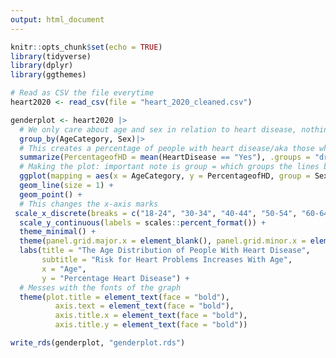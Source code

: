 ```yaml
---
output: html_document
---
```


```r
knitr::opts_chunk$set(echo = TRUE)
library(tidyverse)
library(dplyr)
library(ggthemes)
```

```r
# Read as CSV the file everytime
heart2020 <- read_csv(file = "heart_2020_cleaned.csv")
```

```r
genderplot <- heart2020 |>
  # We only care about age and sex in relation to heart disease, nothing else
  group_by(AgeCategory, Sex)|>
  # This creates a percentage of people with heart disease/aka those who answer "Yes" Use .groups = to drop the error message
  summarize(PercentageofHD = mean(HeartDisease == "Yes"), .groups = "drop") |>
  # Making the plot: important note is group = which groups the lines by Sex
  ggplot(mapping = aes(x = AgeCategory, y = PercentageofHD, group = Sex, color = Sex)) +
  geom_line(size = 1) +
  geom_point() +
  # This changes the x-axis marks
 scale_x_discrete(breaks = c("18-24", "30-34", "40-44", "50-54", "60-64", "70-74", "80 or older")) +
  scale_y_continuous(labels = scales::percent_format()) +
  theme_minimal() +
  theme(panel.grid.major.x = element_blank(), panel.grid.minor.x = element_blank()) +
  labs(title = "The Age Distribution of People With Heart Disease",
       subtitle = "Risk for Heart Problems Increases With Age",
       x = "Age",
       y = "Percentage Heart Disease") +
  # Messes with the fonts of the graph
  theme(plot.title = element_text(face = "bold"),
          axis.text = element_text(face = "bold"), 
          axis.title.x = element_text(face = "bold"),
          axis.title.y = element_text(face = "bold"))
```

```r
write_rds(genderplot, "genderplot.rds")
```

